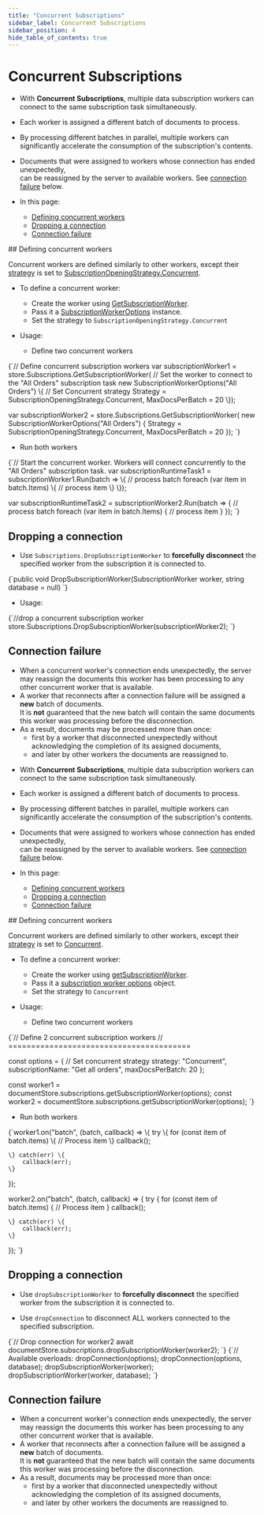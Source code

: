 ---
title: "Concurrent Subscriptions"
sidebar_label: Concurrent Subscriptions
sidebar_position: 4
hide_table_of_contents: true
---




# Concurrent Subscriptions
<LanguageSwitcher supportedLanguages={supportedLanguages} />
<LanguageContent language="csharp">

<Admonition type="note" title="Note">

* With **Concurrent Subscriptions**, multiple data subscription workers can connect to the same subscription task simultaneously.

* Each worker is assigned a different batch of documents to process.

* By processing different batches in parallel, multiple workers can significantly accelerate the consumption of the subscription's contents.

* Documents that were assigned to workers whose connection has ended unexpectedly,  
  can be reassigned by the server to available workers. 
  See [connection failure](../../client-api/data-subscriptions/concurrent-subscriptions.mdx#connection-failure) below.

* In this page:  
   * [Defining concurrent workers](../../client-api/data-subscriptions/concurrent-subscriptions.mdx#defining-concurrent-workers)  
   * [Dropping a connection](../../client-api/data-subscriptions/concurrent-subscriptions.mdx#dropping-a-connection)  
   * [Connection failure](../../client-api/data-subscriptions/concurrent-subscriptions.mdx#connection-failure)  

</Admonition>
## Defining concurrent workers

Concurrent workers are defined similarly to other workers, except their 
[strategy](../../client-api/data-subscriptions/consumption/how-to-consume-data-subscription.mdx#worker-strategies) 
is set to [SubscriptionOpeningStrategy.Concurrent](../../client-api/data-subscriptions/consumption/how-to-consume-data-subscription.mdx#multiple-workers-per-subscription-strategy).  

* To define a concurrent worker:  
   * Create the worker using [GetSubscriptionWorker](../../client-api/data-subscriptions/consumption/api-overview.mdx#create-the-subscription-worker).  
   * Pass it a [SubscriptionWorkerOptions](../../client-api/data-subscriptions/consumption/api-overview.mdx#subscriptionworkeroptions) instance.  
   * Set the strategy to `SubscriptionOpeningStrategy.Concurrent`  

* Usage:  
   * Define two concurrent workers  
<TabItem value="conSub_defineWorkers" label="conSub_defineWorkers">
<CodeBlock language="csharp">
{`// Define concurrent subscription workers
var subscriptionWorker1 = store.Subscriptions.GetSubscriptionWorker<Order>(
    // Set the worker to connect to the "All Orders" subscription task
    new SubscriptionWorkerOptions("All Orders")
    \{
        // Set Concurrent strategy
        Strategy = SubscriptionOpeningStrategy.Concurrent,
        MaxDocsPerBatch = 20
    \});

var subscriptionWorker2 = store.Subscriptions.GetSubscriptionWorker<Order>(
    new SubscriptionWorkerOptions("All Orders")
    \{
        Strategy = SubscriptionOpeningStrategy.Concurrent,
        MaxDocsPerBatch = 20
    \});
`}
</CodeBlock>
</TabItem>
   * Run both workers  
<TabItem value="conSub_runWorkers" label="conSub_runWorkers">
<CodeBlock language="csharp">
{`// Start the concurrent worker. Workers will connect concurrently to the "All Orders" subscription task.
var subscriptionRuntimeTask1 = subscriptionWorker1.Run(batch =>
\{
    // process batch
    foreach (var item in batch.Items)
    \{
        // process item
    \}
\});

var subscriptionRuntimeTask2 = subscriptionWorker2.Run(batch =>
\{
    // process batch
    foreach (var item in batch.Items)
    \{
        // process item
    \}
\});
`}
</CodeBlock>
</TabItem>



## Dropping a connection

* Use `Subscriptions.DropSubscriptionWorker` to **forcefully disconnect** 
  the specified worker from the subscription it is connected to.  
<TabItem value="csharp" label="csharp">
<CodeBlock language="csharp">
{`public void DropSubscriptionWorker<T>(SubscriptionWorker<T> worker, string database = null)
`}
</CodeBlock>
</TabItem>

* Usage:  
<TabItem value="conSub_dropWorker" label="conSub_dropWorker">
<CodeBlock language="csharp">
{`//drop a concurrent subscription worker
store.Subscriptions.DropSubscriptionWorker(subscriptionWorker2);
`}
</CodeBlock>
</TabItem>



## Connection failure

* When a concurrent worker's connection ends unexpectedly, 
  the server may reassign the documents this worker has been processing to any other concurrent worker that is available.  
* A worker that reconnects after a connection failure will be assigned a **new** batch of documents.  
  It is **not** guaranteed that the new batch will contain the same documents this worker was processing before the disconnection.
* As a result, documents may be processed more than once:  
  - first by a worker that disconnected unexpectedly without acknowledging the completion of its assigned documents, 
  - and later by other workers the documents are reassigned to.




</LanguageContent>
<LanguageContent language="nodejs">

<Admonition type="note" title="Note">

* With **Concurrent Subscriptions**, multiple data subscription workers can connect to the same subscription task simultaneously.

* Each worker is assigned a different batch of documents to process.

* By processing different batches in parallel, multiple workers can significantly accelerate the consumption of the subscription's contents.

* Documents that were assigned to workers whose connection has ended unexpectedly,  
  can be reassigned by the server to available workers. 
  See [connection failure](../../client-api/data-subscriptions/concurrent-subscriptions.mdx#connection-failure) below.

* In this page:  
   * [Defining concurrent workers](../../client-api/data-subscriptions/concurrent-subscriptions.mdx#defining-concurrent-workers)  
   * [Dropping a connection](../../client-api/data-subscriptions/concurrent-subscriptions.mdx#dropping-a-connection)  
   * [Connection failure](../../client-api/data-subscriptions/concurrent-subscriptions.mdx#connection-failure)  

</Admonition>
## Defining concurrent workers

Concurrent workers are defined similarly to other workers, except their 
[strategy](../../client-api/data-subscriptions/consumption/how-to-consume-data-subscription.mdx#worker-strategies) 
is set to [Concurrent](../../client-api/data-subscriptions/consumption/how-to-consume-data-subscription.mdx#multiple-workers-per-subscription-strategy).  

* To define a concurrent worker:  
   * Create the worker using [getSubscriptionWorker](../../client-api/data-subscriptions/consumption/api-overview.mdx#create-the-subscription-worker).  
   * Pass it a [subscription worker options](../../client-api/data-subscriptions/consumption/api-overview.mdx#subscription-worker-options) object.  
   * Set the strategy to `Concurrent`  

* Usage:  
   * Define two concurrent workers  
<TabItem value="concurrent_1" label="concurrent_1">
<CodeBlock language="js">
{`// Define 2 concurrent subscription workers
// ========================================

const options = \{
    // Set concurrent strategy
    strategy: "Concurrent", 
    subscriptionName: "Get all orders",
    maxDocsPerBatch: 20
\};

const worker1 = documentStore.subscriptions.getSubscriptionWorker(options);
const worker2 = documentStore.subscriptions.getSubscriptionWorker(options);
`}
</CodeBlock>
</TabItem>
   * Run both workers  
<TabItem value="concurrent_2" label="concurrent_2">
<CodeBlock language="js">
{`worker1.on("batch", (batch, callback) => \{
    try \{
        for (const item of batch.items) \{
            // Process item
        \}
        callback();

    \} catch(err) \{
        callback(err);
    \}
\});

worker2.on("batch", (batch, callback) => \{
    try \{
        for (const item of batch.items) \{
            // Process item
        \}
        callback();

    \} catch(err) \{
        callback(err);
    \}
\});
`}
</CodeBlock>
</TabItem>



## Dropping a connection

* Use `dropSubscriptionWorker` to **forcefully disconnect**
  the specified worker from the subscription it is connected to.

* Use `dropConnection` to disconnect ALL workers connected to the specified subscription.

<TabItem value="concurrent_3" label="concurrent_3">
<CodeBlock language="js">
{`// Drop connection for worker2
await documentStore.subscriptions.dropSubscriptionWorker(worker2);
`}
</CodeBlock>
</TabItem>

<TabItem value="drop_syntax" label="drop_syntax">
<CodeBlock language="js">
{`// Available overloads:
dropConnection(options);
dropConnection(options, database);
dropSubscriptionWorker(worker);
dropSubscriptionWorker(worker, database);
`}
</CodeBlock>
</TabItem>



## Connection failure

* When a concurrent worker's connection ends unexpectedly, 
  the server may reassign the documents this worker has been processing to any other concurrent worker that is available.  
* A worker that reconnects after a connection failure will be assigned a **new** batch of documents.  
  It is **not** guaranteed that the new batch will contain the same documents this worker was processing before the disconnection.
* As a result, documents may be processed more than once:  
  - first by a worker that disconnected unexpectedly without acknowledging the completion of its assigned documents, 
  - and later by other workers the documents are reassigned to.




</LanguageContent>

<!---
### Data Subscriptions:
- [How to Create a Data Subscription](../../client-api/data-subscriptions/creation/how-to-create-data-subscription)
- [How to Consume a Data Subscription](../../client-api/data-subscriptions/consumption/how-to-consume-data-subscription)
- [Maintenance Operations](../../client-api/data-subscriptions/advanced-topics/maintenance-operations)


-->